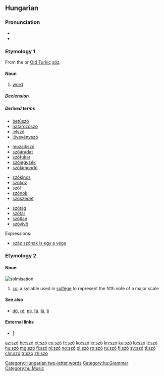 {{also|sző}}
==Hungarian==

===Pronunciation===
* {{IPA|/ˈsoː/|lang=hu}}
* {{audio|Hu-szó.ogg|Audio|lang=hu}}

===Etymology 1===
From the {{etyl|urj-pro|hu}} {{term/t|urj-pro|*saβɜ}} or {{etyl|otk|hu}}  [[Old Turkic]] [[söz]].

====Noun====
{{hu-noun|pl=szavak}}

# [[word]]

=====Declension=====
{{hu-decl-k-back|sz|ó|at|stem=szav}}{{hu-pos-atok|szav||ai}}

=====Derived terms=====
{{top4}}
* [[betűszó]]
* [[határozószó]]
* [[jelszó]]
* [[jövevényszó]]
{{mid4}}
* [[mozaikszó]]
* [[szóáradat]]
* [[szófukar]]
* [[szójegyzék]]
* [[szókimondó]]
{{mid4}}
* [[szókincs]]
* [[szóköz]]
* [[szól]]
* [[szónok]]
* [[szószedet]]
{{mid4}}
* [[szótag]]
* [[szótár]]
* [[szótlan]]
* [[szóvivő]]
{{bottom}}
;Expressions:
* [[száz szónak is egy a vége]]

===Etymology 2===
{{rfe|lang=hu}}

====Noun====
[[Image:Szolmizáció.JPG|thumb|solmisation]]
{{hu-noun|k}}

# [[so]], a syllable used in [[solfège]] to represent the fifth note of a major scale

====See also====
* [[dó]], [[ré]], [[mi]], [[fá]], [[lá]], [[ti]]

====External links====
* [http://cotcot.hu/miez/cikk/1579]

[[Category:Hungarian two-letter words]]
[[Category:hu:Grammar]]
[[Category:hu:Music]]

[[az:szó]]
[[be:szó]]
[[et:szó]]
[[eu:szó]]
[[fr:szó]]
[[ko:szó]]
[[io:szó]]
[[kn:szó]]
[[ku:szó]]
[[lo:szó]]
[[lt:szó]]
[[hu:szó]]
[[mg:szó]]
[[fj:szó]]
[[nl:szó]]
[[no:szó]]
[[pl:szó]]
[[ro:szó]]
[[ru:szó]]
[[fi:szó]]
[[sv:szó]]
[[tl:szó]]
[[chr:szó]]
[[tr:szó]]
[[zh:szó]]